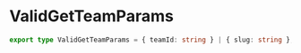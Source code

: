 # ValidGetTeamParams

```typescript
export type ValidGetTeamParams = { teamId: string } | { slug: string };
```
